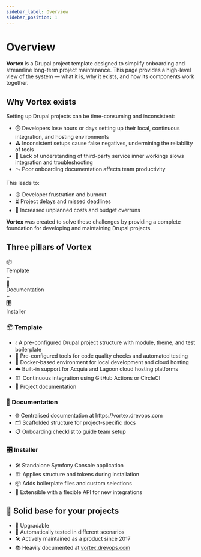 ```yaml
---
sidebar_label: Overview
sidebar_position: 1
---
```


# Overview

**Vortex** is a Drupal project template designed to simplify onboarding and
streamline long-term project maintenance. This page provides a high-level view
of the system — what it is, why it exists, and how its components work together.

## Why **Vortex** exists

Setting up Drupal projects can be time-consuming and inconsistent:

<ul style={{ listStyle: 'none', paddingLeft: 0 }}>
  <li>⏱️ Developers lose hours or days setting up their local, continuous integration, and hosting environments</li>
  <li>⚠️ Inconsistent setups cause false negatives, undermining the reliability of tools</li>
  <li>🔌 Lack of understanding of third-party service inner workings slows integration and troubleshooting</li>
  <li>📉 Poor onboarding documentation affects team productivity</li>
</ul>

This leads to:

<ul style={{ listStyle: 'none', paddingLeft: 0 }}>
  <li>😩 Developer frustration and burnout</li>
  <li>⏳ Project delays and missed deadlines</li>
  <li>💸 Increased unplanned costs and budget overruns</li>
</ul>

**Vortex** was created to solve these challenges by providing a complete
foundation for developing and maintaining Drupal projects.

## Three pillars of **Vortex**

<div style={{
  display: 'flex',
  justifyContent: 'center',
  alignItems: 'center',
  gap: '2rem',
  flexWrap: 'wrap',
  marginTop: '4rem',
  marginBottom: '4rem',
  fontFamily: 'var(--ifm-font-family-base)'
}}>
  <div style={{
    flex: '1 1 100px',
    textAlign: 'center',
    minWidth: '90px',
    maxWidth: '120px'
  }}>
    <div style={{ fontSize: '3rem', lineHeight: '1' }}>📦</div>
    <div style={{ fontSize: '1rem', fontWeight: '500', marginTop: '0.5rem' }}>Template</div>
  </div>

  <div style={{ fontSize: '2rem', fontWeight: 'bold' }}>+</div>

  <div style={{
    flex: '1 1 100px',
    textAlign: 'center',
    minWidth: '90px',
    maxWidth: '120px'
  }}>
    <div style={{ fontSize: '3rem', lineHeight: '1' }}>📖</div>
    <div style={{ fontSize: '1rem', fontWeight: '500', marginTop: '0.5rem' }}>Documentation</div>
  </div>

  <div style={{ fontSize: '2rem', fontWeight: 'bold' }}>+</div>

  <div style={{
    flex: '1 1 100px',
    textAlign: 'center',
    minWidth: '90px',
    maxWidth: '120px'
  }}>
    <div style={{ fontSize: '3rem', lineHeight: '1' }}>🎛️</div>
    <div style={{ fontSize: '1rem', fontWeight: '500', marginTop: '0.5rem' }}>Installer</div>
  </div>
</div>

### 📦 Template

<ul style={{ listStyle: 'none', paddingLeft: 0 }}>
  <li>💧 A pre-configured Drupal project structure with module, theme, and test boilerplate</li>
  <li>🧰 Pre-configured tools for code quality checks and automated testing</li>
  <li>🐳 Docker-based environment for local development and cloud hosting</li>
  <li>☁️ Built-in support for Acquia and Lagoon cloud hosting platforms</li>
  <li>🏗️ Continuous integration using GitHub Actions or CircleCI</li>
  <li>📖 Project documentation</li>
</ul>

### 📖 Documentation

<ul style={{ listStyle: 'none', paddingLeft: 0 }}>
  <li>🌐 Centralised documentation at https://vortex.drevops.com</li>
  <li>🗂️ Scaffolded structure for project-specific docs</li>
  <li>📋 Onboarding checklist to guide team setup</li>
</ul>

### 🎛️ Installer

<ul style={{ listStyle: 'none', paddingLeft: 0 }}>
  <li>🛠️ Standalone Symfony Console application</li>
  <li>🏗️ Applies structure and tokens during installation</li>
  <li>📦 Adds boilerplate files and custom selections</li>
  <li>🔌 Extensible with a flexible API for new integrations</li>
</ul>

## 🧱 Solid base for your projects

<ul>
  <li>🔄 Upgradable</li>
  <li>🧪 Automatically tested in different scenarios</li>
  <li>🛠️ Actively maintained as a product since 2017</li>
  <li>📚 Heavily documented at <a href="https://vortex.drevops.com/" target="_blank">vortex.drevops.com</a></li>
</ul>

